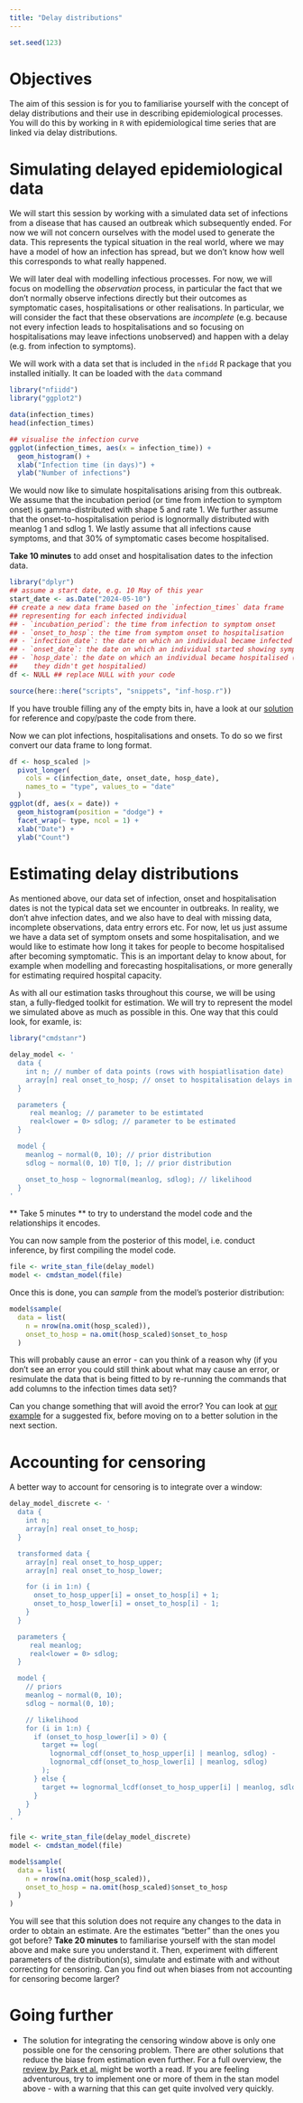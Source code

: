 ```yaml
---
title: "Delay distributions"
---
```


```r
set.seed(123)
```

# Objectives

The aim of this session is for you to familiarise yourself with the concept of delay distributions and their use in describing epidemiological processes.
You will do this by working in `R` with epidemiological time series that are linked via delay distributions.

# Simulating delayed epidemiological data

We will start this session by working with a simulated data set of infections from a disease that has caused an outbreak which subsequently ended.
For now we will not concern ourselves with the model used to generate the data.
This represents the typical situation in the real world, where we may have a model of how an infection has spread, but we don't know how well this corresponds to what really happened.

We will later deal with modelling infectious processes.
For now, we will focus on modelling the *observation* process, in particular the fact that we don't normally observe infections directly but their outcomes as symptomatic cases, hospitalisations or other realisations.
In particular, we will consider the fact that these observations are *incomplete* (e.g. because not every infection leads to hospitalisations and so focusing on hospitalisations may leave infections unobserved) and happen with a delay (e.g. from infection to symptoms).

We will work with a data set that is included in the `nfidd` R package that you installed initially.
It can be loaded with the `data` command

```r
library("nfiidd")
library("ggplot2")

data(infection_times)
head(infection_times)

## visualise the infection curve
ggplot(infection_times, aes(x = infection_time)) +
  geom_histogram() +
  xlab("Infection time (in days)") +
  ylab("Number of infections")
```

We would now like to simulate hospitalisations arising from this outbreak.
We assume that the incubation period (or time from infection to symptom onset) is gamma-distributed with shape 5 and rate 1.
We further assume that the onset-to-hospitalisation period is lognormally distributed with meanlog 1 and sdlog 1.
We lastly assume that all infections cause symptoms, and that 30% of symptomatic cases become hospitalised.

**Take 10 minutes** to add onset and hospitalisation dates to the infection data.

```r
library("dplyr")
## assume a start date, e.g. 10 May of this year
start_date <- as.Date("2024-05-10")
## create a new data frame based on the `infection_times` data frame
## representing for each infected individual
## - `incubation_period`: the time from infection to symptom onset
## - `onset_to_hosp`: the time from symptom onset to hospitalisation
## - `infection_date`: the date on which an individual became infected
## - `onset_date`: the date on which an individual started showing symptoms
## - `hosp_date`: the date on which an individual became hospitalised (or NA if
##    they didn't get hospitalied)
df <- NULL ## replace NULL with your code
```

```r
source(here::here("scripts", "snippets", "inf-hosp.r"))
```

If you have trouble filling any of the empty bits in, have a look at our [solution](delay_distributions_solutions.html#simulating-delayed-epidemiological-data) for reference and copy/paste the code from there.

Now we can plot infections, hospitalisations and onsets. To do so we first convert our data frame to long format.

```r
df <- hosp_scaled |>
  pivot_longer(
    cols = c(infection_date, onset_date, hosp_date),
    names_to = "type", values_to = "date"
  )
ggplot(df, aes(x = date)) +
  geom_histogram(position = "dodge") +
  facet_wrap(~ type, ncol = 1) +
  xlab("Date") +
  ylab("Count")
```

# Estimating delay distributions

As mentioned above, our data set of infection, onset and hospitalisation dates is not the typical data set we encounter in outbreaks.
In reality, we don't ahve infection dates, and we also have to deal with missing data, incomplete observations, data entry errors etc.
For now, let us just assume we have a data set of symptom onsets and some hospitalisation, and we would like to estimate how long it takes for people to become hospitalised after becoming symptomatic.
This is an important delay to know about, for example when modelling and forecasting hospitalisations, or more generally for estimating required hospital capacity.

As with all our estimation tasks throughout this course, we will be using stan, a fully-fledged toolkit for estimation.
We will try to represent the model we simulated above as much as possible in this.
One way that this could look, for examle, is:

```r
library("cmdstanr")

delay_model <- '
  data {
    int n; // number of data points (rows with hospiatlisation date)
    array[n] real onset_to_hosp; // onset to hospitalisation delays in the data
  }

  parameters {
     real meanlog; // parameter to be estimtated
     real<lower = 0> sdlog; // parameter to be estimated
  }

  model {
    meanlog ~ normal(0, 10); // prior distribution
    sdlog ~ normal(0, 10) T[0, ]; // prior distribution

    onset_to_hosp ~ lognormal(meanlog, sdlog); // likelihood
  }
'
```

** Take 5 minutes ** to try to understand the model code and the relationships it encodes.

You can now sample from the posterior of this model, i.e. conduct inference, by first compiling the model code.

```r
file <- write_stan_file(delay_model)
model <- cmdstan_model(file)
```

Once this is done, you can _sample_ from the model's posterior distribution:

```r
model$sample(
  data = list(
    n = nrow(na.omit(hosp_scaled)),
    onset_to_hosp = na.omit(hosp_scaled)$onset_to_hosp
  )
```

This will probably cause an error - can you think of a reason why (if you don't see an error you could still think about what may cause an error, or resimulate the data that is being fitted to by re-running the commands that add columns to the infection times data set)?

Can you change something that will avoid the error?
You can look at [our example](delay_distribution_solution.html#estimating-delay-distributions) for a suggested fix, before moving on to a better solution in the next section.

# Accounting for censoring

A better way to account for censoring is to integrate over a window:

```r
delay_model_discrete <- '
  data {
    int n;
    array[n] real onset_to_hosp;
  }

  transformed data {
    array[n] real onset_to_hosp_upper;
    array[n] real onset_to_hosp_lower;

    for (i in 1:n) {
      onset_to_hosp_upper[i] = onset_to_hosp[i] + 1;
      onset_to_hosp_lower[i] = onset_to_hosp[i] - 1;
    }
  }

  parameters {
     real meanlog;
     real<lower = 0> sdlog;
  }

  model {
    // priors
    meanlog ~ normal(0, 10);
    sdlog ~ normal(0, 10);

    // likelihood
    for (i in 1:n) {
      if (onset_to_hosp_lower[i] > 0) {
        target += log(
          lognormal_cdf(onset_to_hosp_upper[i] | meanlog, sdlog) - 
          lognormal_cdf(onset_to_hosp_lower[i] | meanlog, sdlog)
        );
      } else {
        target += lognormal_lcdf(onset_to_hosp_upper[i] | meanlog, sdlog);
      }
    }
  }
'

file <- write_stan_file(delay_model_discrete)
model <- cmdstan_model(file)

model$sample(
  data = list(
    n = nrow(na.omit(hosp_scaled)),
    onset_to_hosp = na.omit(hosp_scaled)$onset_to_hosp
  )
)
```

You will see that this solution does not require any changes to the data in order to obtain an estimate. 
Are the estimates "better" than the ones you got before?
**Take 20 minutes** to familiarise yourself with the stan model above and make sure you understand it.
Then, experiment with different parameters of the distribution(s), simulate and estimate with and without correcting for censoring.
Can you find out when biases from not accounting for censoring become larger?

# Going further

- The solution for integrating the censoring window above is only one possible one for the censoring problem. There are other solutions that reduce the biase from estimation even further. For a full overview, the [review by Park et al.](https://doi.org/10.1101/2024.01.12.24301247) might be worth a read. If you are feeling adventurous, try to implement one or more of them in the stan model above - with a warning that this can get quite involved very quickly.
